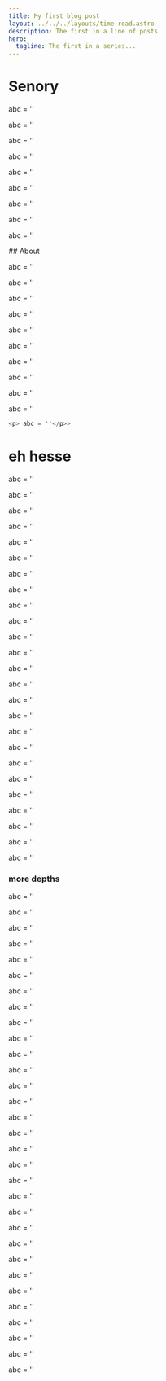 ```yaml
---
title: My first blog post
layout: ../../../layouts/time-read.astro
description: The first in a line of posts
hero:
  tagline: The first in a series...
---
```




# Senory
<p> abc = ''</p>
<p> abc = ''</p>
<p> abc = ''</p>
<p> abc = ''</p>
<p> abc = ''</p>
<p> abc = ''</p>
<p> abc = ''</p>
<p> abc = ''</p>
<p> abc = ''</p>
## About
<p> abc = ''</p>
<p> abc = ''</p>
<p> abc = ''</p>
<p> abc = ''</p>
<p> abc = ''</p>
<p> abc = ''</p>
<p> abc = ''</p>
<p> abc = ''</p>
<p> abc = ''</p>
<p> abc = ''</p>

```ts
<p> abc = ''</p>>
```
# eh hesse
<p> abc = ''</p>
<p> abc = ''</p>
<p> abc = ''</p>
<p> abc = ''</p>
<p> abc = ''</p>
<p> abc = ''</p>
<p> abc = ''</p>
<p> abc = ''</p>
<p> abc = ''</p>
<p> abc = ''</p>
<p> abc = ''</p>
<p> abc = ''</p>
<p> abc = ''</p>
<p> abc = ''</p>
<p> abc = ''</p>
<p> abc = ''</p>
<p> abc = ''</p>
<p> abc = ''</p>
<p> abc = ''</p>
<p> abc = ''</p>
<p> abc = ''</p>
<p> abc = ''</p>
<p> abc = ''</p>
<p> abc = ''</p>
<p> abc = ''</p>

### more depths
<p> abc = ''</p>
<p> abc = ''</p>
<p> abc = ''</p>
<p> abc = ''</p>
<p> abc = ''</p>
<p> abc = ''</p>
<p> abc = ''</p>
<p> abc = ''</p>
<p> abc = ''</p>
<p> abc = ''</p>
<p> abc = ''</p>
<p> abc = ''</p>
<p> abc = ''</p>
<p> abc = ''</p>
<p> abc = ''</p>
<p> abc = ''</p>
<p> abc = ''</p>
<p> abc = ''</p>
<p> abc = ''</p>
<p> abc = ''</p>
<p> abc = ''</p>
<p> abc = ''</p>
<p> abc = ''</p>
<p> abc = ''</p>
<p> abc = ''</p>
<p> abc = ''</p>
<p> abc = ''</p>
<p> abc = ''</p>
<p> abc = ''</p>
<p> abc = ''</p>
<p> abc = ''</p>
